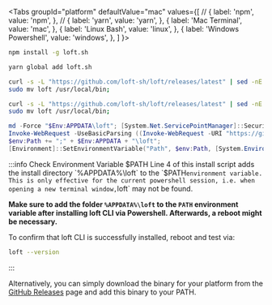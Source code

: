 

<Tabs
  groupId="platform"
  defaultValue="mac"
  values={[
  //  { label: 'npm', value: 'npm', },
  //  { label: 'yarn', value: 'yarn', },
    { label: 'Mac Terminal', value: 'mac', },
    { label: 'Linux Bash', value: 'linux', },
    { label: 'Windows Powershell', value: 'windows', },
  ]
}>
<TabItem value="npm">

```bash
npm install -g loft.sh
```

</TabItem>
<TabItem value="yarn">

```bash
yarn global add loft.sh
```

</TabItem>
<TabItem value="mac">

```bash
curl -s -L "https://github.com/loft-sh/loft/releases/latest" | sed -nE 's!.*"([^"]*loft-darwin-amd64)".*!https://github.com\1!p' | xargs -n 1 curl -L -o loft && chmod +x loft;
sudo mv loft /usr/local/bin;
```

</TabItem>
<TabItem value="linux">

```bash
curl -s -L "https://github.com/loft-sh/loft/releases/latest" | sed -nE 's!.*"([^"]*loft-linux-amd64)".*!https://github.com\1!p' | xargs -n 1 curl -L -o loft && chmod +x loft;
sudo mv loft /usr/local/bin;
```

</TabItem>
<TabItem value="windows">

```powershell {4}
md -Force "$Env:APPDATA\loft"; [System.Net.ServicePointManager]::SecurityProtocol = [System.Net.SecurityProtocolType]'Tls,Tls11,Tls12';
Invoke-WebRequest -UseBasicParsing ((Invoke-WebRequest -URI "https://github.com/loft-sh/loft/releases/latest" -UseBasicParsing).Content -replace "(?ms).*`"([^`"]*loft-windows-amd64.exe)`".*","https://github.com/`$1") -o $Env:APPDATA\loft\loft.exe;
$env:Path += ";" + $Env:APPDATA + "\loft";
[Environment]::SetEnvironmentVariable("Path", $env:Path, [System.EnvironmentVariableTarget]::User);
```

:::info Check Environment Variable $PATH
Line 4 of this install script adds the install directory `%APPDATA%\loft` to the `$PATH` environment variable. This is only effective for the current powershell session, i.e. when opening a new terminal window, `loft` may not be found.

**Make sure to add the folder `%APPDATA%\loft` to the `PATH` environment variable after installing loft CLI via Powershell. Afterwards, a reboot might be necessary.**

To confirm that loft CLI is successfully installed, reboot and test via:
```bash
loft --version
```
:::

</TabItem>
</Tabs>

Alternatively, you can simply download the binary for your platform from the [GitHub Releases](https://github.com/loft-sh/loft/releases) page and add this binary to your PATH.
